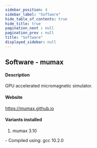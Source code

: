 ```yaml
---
sidebar_position: 4
sidebar_label: "Software"
hide_table_of_contents: true
hide_title: true
pagination_next : null
pagination_prev : null
title: "Software"
displayed_sidebar: null
---
```


## Software - mumax


#### Description
GPU accelerated micromagnetic simulator.

#### Website
https://mumax.github.io

#### Variants installed
1. mumax 3.10
<div class="ul-circle">
    - Compiled using: gcc 10.2.0
</div>

